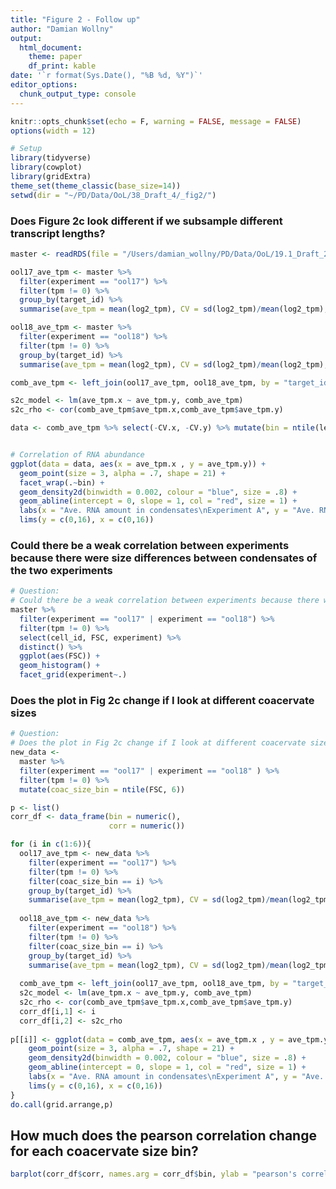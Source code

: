 ```yaml
---
title: "Figure 2 - Follow up"
author: "Damian Wollny"
output:
  html_document:
    theme: paper
    df_print: kable
date: '`r format(Sys.Date(), "%B %d, %Y")`'
editor_options: 
  chunk_output_type: console
---
```


```r
knitr::opts_chunk$set(echo = F, warning = FALSE, message = FALSE)
options(width = 12)
```

```r
# Setup
library(tidyverse)
library(cowplot)
library(gridExtra)
theme_set(theme_classic(base_size=14))
setwd(dir = "~/PD/Data/OoL/38_Draft_4/_fig2/")
```

### Does Figure 2c look different if we subsample different transcript lengths?

```r
master <- readRDS(file = "/Users/damian_wollny/PD/Data/OoL/19.1_Draft_2/Generate_input/draft2_input.RDS")

ool17_ave_tpm <- master %>%  
  filter(experiment == "ool17") %>%  
  filter(tpm != 0) %>%  
  group_by(target_id) %>%  
  summarise(ave_tpm = mean(log2_tpm), CV = sd(log2_tpm)/mean(log2_tpm), length = length[1])

ool18_ave_tpm <- master %>%
  filter(experiment == "ool18") %>% 
  filter(tpm != 0) %>% 
  group_by(target_id) %>% 
  summarise(ave_tpm = mean(log2_tpm), CV = sd(log2_tpm)/mean(log2_tpm), length = length[1])

comb_ave_tpm <- left_join(ool17_ave_tpm, ool18_ave_tpm, by = "target_id") %>% drop_na()

s2c_model <- lm(ave_tpm.x ~ ave_tpm.y, comb_ave_tpm) 
s2c_rho <- cor(comb_ave_tpm$ave_tpm.x,comb_ave_tpm$ave_tpm.y)

data <- comb_ave_tpm %>% select(-CV.x, -CV.y) %>% mutate(bin = ntile(length.x, 4))


# Correlation of RNA abundance
ggplot(data = data, aes(x = ave_tpm.x , y = ave_tpm.y)) +
  geom_point(size = 3, alpha = .7, shape = 21) +
  facet_wrap(.~bin) +
  geom_density2d(binwidth = 0.002, colour = "blue", size = .8) +
  geom_abline(intercept = 0, slope = 1, col = "red", size = 1) +
  labs(x = "Ave. RNA amount in condensates\nExperiment A", y = "Ave. RNA amount in condensates\nExperiment B") +
  lims(y = c(0,16), x = c(0,16))
```

### Could there be a weak correlation between experiments because there were size differences between condensates of the two experiments

```r
# Question:
# Could there be a weak correlation between experiments because there were size differences between condesnates of the two experiments
master %>% 
  filter(experiment == "ool17" | experiment == "ool18") %>% 
  filter(tpm != 0) %>%
  select(cell_id, FSC, experiment) %>% 
  distinct() %>% 
  ggplot(aes(FSC)) +
  geom_histogram() +
  facet_grid(experiment~.)
```

### Does the plot in Fig 2c change if I look at different coacervate sizes

```r
# Question:
# Does the plot in Fig 2c change if I look at different coacervate sizes
new_data <- 
  master %>% 
  filter(experiment == "ool17" | experiment == "ool18" ) %>%  
  filter(tpm != 0) %>% 
  mutate(coac_size_bin = ntile(FSC, 6))

p <- list()
corr_df <- data_frame(bin = numeric(),
                      corr = numeric())

for (i in c(1:6)){
  ool17_ave_tpm <- new_data %>%  
    filter(experiment == "ool17") %>%  
    filter(tpm != 0) %>%
    filter(coac_size_bin == i) %>% 
    group_by(target_id) %>%  
    summarise(ave_tpm = mean(log2_tpm), CV = sd(log2_tpm)/mean(log2_tpm), length = length[1])
  
  ool18_ave_tpm <- new_data %>%
    filter(experiment == "ool18") %>% 
    filter(tpm != 0) %>% 
    filter(coac_size_bin == i) %>% 
    group_by(target_id) %>% 
    summarise(ave_tpm = mean(log2_tpm), CV = sd(log2_tpm)/mean(log2_tpm), length = length[1])
  
  comb_ave_tpm <- left_join(ool17_ave_tpm, ool18_ave_tpm, by = "target_id") %>% drop_na()
  s2c_model <- lm(ave_tpm.x ~ ave_tpm.y, comb_ave_tpm) 
  s2c_rho <- cor(comb_ave_tpm$ave_tpm.x,comb_ave_tpm$ave_tpm.y)
  corr_df[i,1] <- i
  corr_df[i,2] <- s2c_rho
  
p[[i]] <- ggplot(data = comb_ave_tpm, aes(x = ave_tpm.x , y = ave_tpm.y)) +
    geom_point(size = 3, alpha = .7, shape = 21) +
    geom_density2d(binwidth = 0.002, colour = "blue", size = .8) +
    geom_abline(intercept = 0, slope = 1, col = "red", size = 1) +
    labs(x = "Ave. RNA amount in condensates\nExperiment A", y = "Ave. RNA amount in condensates\nExperiment B", title = paste("size bin = ", i, sep = "")) +
    lims(y = c(0,16), x = c(0,16))
}
do.call(grid.arrange,p)
```

## How much does the pearson correlation change for each coacervate size bin?

```r
barplot(corr_df$corr, names.arg = corr_df$bin, ylab = "pearson's correlation", xlab = "Coacervate size bins")
```